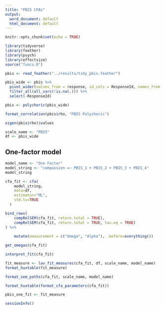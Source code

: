 ```yaml
---
title: "PBIS CFAs"
output:
  word_document: default
  html_document: default
---
```


```r
knitr::opts_chunk$set(echo = TRUE)
```

```r
library(tidyverse)
library(feather)
library(psych)
library(effectsize)
source("funcs.R")
```

```r
pbis <- read_feather("../results/tidy_pbis.feather")
```

```r
pbis_wide <- pbis %>% 
  pivot_wider(values_from = response, id_cols = ResponseId, names_from = item) %>% 
  filter_all(all_vars(!is.na(.))) %>% 
  select(-ResponseId)
```

```r
pbis <- polychoric(pbis_wide)
```

```r
format_correlation(pbis$rho, "PBIS Polychoric")
```

```r
eigen(pbis$rho)$values
```

```r
scale_name <- "PBIS"
df <- pbis_wide
```

## One-factor model

```r
model_name <- "One Factor"
model_string <- "compassion =~ PBIS_1 + PBIS_2 + PBIS_3 + PBIS_4"
model_string
```

```r
cfa_fit <- cfa(
    model_string, 
    data=df,
    estimator="ML",
    std.lv=TRUE
  )
```

```r
bind_rows(
    compRelSEM(cfa_fit, return.total = TRUE),
    compRelSEM(cfa_fit, return.total = TRUE, tau.eq = TRUE)
) %>% 
  
    mutate(measurement = c("Omega", "Alpha"), .before=everything())
```

```r
get_omegas(cfa_fit)
```

```r
interpret_fit(cfa_fit)
```

```r
fit_measure <- lav_fit_measures(cfa_fit, df, scale_name, model_name)
format_huxtable(fit_measure)
```

```r
format_sem_paths(cfa_fit, scale_name, model_name)
```

```r
format_huxtable(format_cfa_parameters(cfa_fit))
```

```r
pbis_one_fit <- fit_measure
```

```r
sessionInfo()
```
